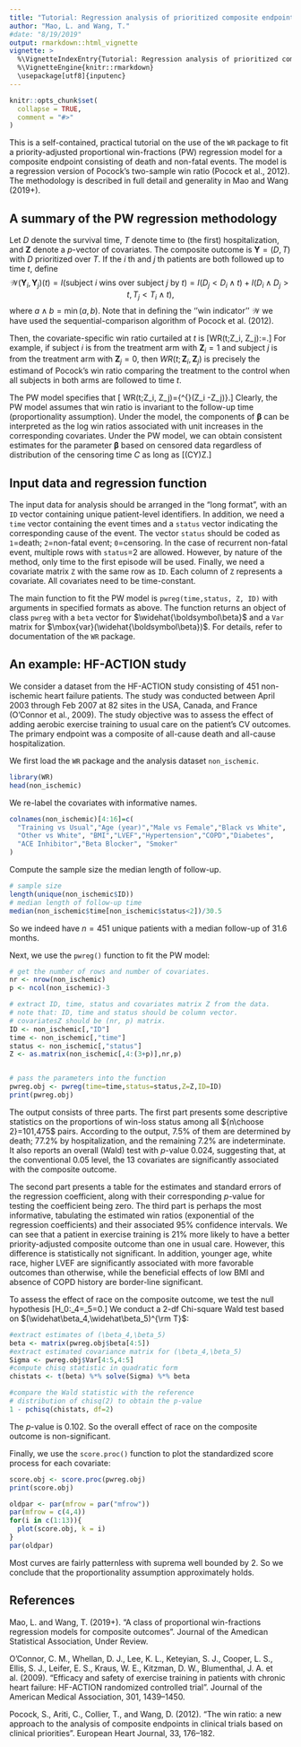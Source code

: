 ```yaml
---
title: "Tutorial: Regression analysis of prioritized composite endpoints using the `WR` package"
author: "Mao, L. and Wang, T."
#date: "8/19/2019"
output: rmarkdown::html_vignette
vignette: >
  %\VignetteIndexEntry{Tutorial: Regression analysis of prioritized composite endpoints using the `WR` package}
  %\VignetteEngine{knitr::rmarkdown}
  \usepackage[utf8]{inputenc}
---
```


```r
knitr::opts_chunk$set(
  collapse = TRUE,
  comment = "#>"
)
```



This is a self-contained, practical tutorial on the use of the `WR` package to fit a priority-adjusted
proportional win-fractions (PW) regression model for a composite endpoint consisting
of death and non-fatal events. The model is a regression version of Pocock's
two-sample win ratio (Pocock et al., 2012). The methodology is described in full
detail and generality in Mao and Wang (2019+).

## A summary of the PW regression methodology
Let $D$ denote the survival time, $T$ denote time to (the first) hospitalization,
and $\boldsymbol Z$ denote a $p$-vector of covariates.
The composite outcome is $\boldsymbol Y=(D, T)$ with $D$ prioritized over $T$.
If the $i$ th and $j$ th patients are both followed up to time $t$,
define
$$\mathcal W(\boldsymbol Y_i, \boldsymbol Y_j)(t) = I(\mbox{subject $i$ wins over subject $j$ by $t$}) = I(D_j < D_i \wedge t) + I(D_i \wedge D_j > t, T_j < T_i \wedge t),$$
where $a\wedge b=\min(a,b)$. Note that in defining the ''win indicator''
$\mathcal W$ we have used the sequential-comparison algorithm of Pocock et al. (2012).


Then, the covariate-specific win ratio curtailed at $t$ is
\[WR(t;\boldsymbol Z_i, \boldsymbol Z_j):=\frac{E\{\mathcal W(\boldsymbol Y_i, \boldsymbol Y_j)(t)\mid \boldsymbol Z_i, \boldsymbol Z_j\}}{E\{\mathcal W(\boldsymbol Y_j, \boldsymbol Y_i)(t)\mid \boldsymbol Z_i, \boldsymbol Z_j\}}.\]
For example, if subject $i$ is from the treatment arm with $\boldsymbol Z_i=1$
and subject $j$ is from the treatment arm with $\boldsymbol Z_j=0$,
then $WR(t;\boldsymbol Z_i, \boldsymbol Z_j)$ is precisely
the estimand of Pocock's win ratio comparing the treatment to the control when 
all subjects in both arms are followed to time $t$.


The PW model specifies that
\[\mbox{PW Model: }\hspace{3mm} WR(t;\boldsymbol Z_i, \boldsymbol Z_j)=\exp\{\boldsymbol\beta^{\rm T}(\boldsymbol Z_i -\boldsymbol Z_j)\}.\]
Clearly, the PW model assumes that win ratio is invariant to the follow-up time (proportionality assumption).
Under the model, the components of $\boldsymbol\beta$ can be interpreted as the log win ratios
associated with unit increases in the corresponding covariates.
Under the PW model, we can obtain consistent estimates for the parameter $\boldsymbol\beta$ 
based on censored data regardless of distribution of the censoring time $C$ as long as
\[(C\perp \boldsymbol Y)\mid \boldsymbol Z.\]




## Input data and regression function
The input data for analysis should be arranged in the "long format", with an `ID` vector
containing unique patient-level identifiers. In addition, we need a `time` vector containing the
event times and a `status` vector indicating the corresponding cause of the event. The vector `status` 
should be coded as `1`=death; `2`=non-fatal event; `0`=censoring.
In the case of recurrent non-fatal event, multiple rows with `status`=2 are allowed.
However, by nature of the method, only time to the first episode will be used.
Finally, we need a covariate matrix `Z` with the same row as `ID`.
Each column of `Z` represents a covariate. All covariates need to be time-constant.

The main function to fit the PW model is `pwreg(time,status, Z, ID)` with arguments
in specified formats as above. 
The function returns an object of class `pwreg`
with a `beta` vector for $\widehat{\boldsymbol\beta}$ 
and a `Var` matrix for $\mbox{var}(\widehat{\boldsymbol\beta})$.
For details, refer to documentation of the `WR` package.


## An example: HF-ACTION study

We consider a dataset from the HF-ACTION study consisting of 451 non-ischemic heart failure patients.
The study was conducted between
April 2003 through Feb 2007 at 82 sites in the USA, Canada, and France (O’Connor et al., 2009). 
The study objective was to assess the effect of adding aerobic exercise training to
usual care on the patient’s CV outcomes. The primary endpoint was a composite of all-cause
death and all-cause hospitalization. 

We first load the `WR` package and the analysis dataset `non_ischemic`.
```r
library(WR)
head(non_ischemic)
```
We re-label the covariates with informative names.
```r
colnames(non_ischemic)[4:16]=c(
  "Training vs Usual","Age (year)","Male vs Female","Black vs White", 
  "Other vs White", "BMI","LVEF","Hypertension","COPD","Diabetes",
  "ACE Inhibitor","Beta Blocker", "Smoker"
)
```

Compute the sample size the median length of follow-up.
```r
# sample size
length(unique(non_ischemic$ID))
# median length of follow-up time
median(non_ischemic$time[non_ischemic$status<2])/30.5
```
So we indeed have $n=451$ unique patients with a median follow-up of 31.6 months.


Next, we use the `pwreg()` function to fit the PW model:
```r
# get the number of rows and number of covariates.
nr <- nrow(non_ischemic)
p <- ncol(non_ischemic)-3

# extract ID, time, status and covariates matrix Z from the data.
# note that: ID, time and status should be column vector.
# covariatesZ should be (nr, p) matrix.
ID <- non_ischemic[,"ID"]
time <- non_ischemic[,"time"]
status <- non_ischemic[,"status"]
Z <- as.matrix(non_ischemic[,4:(3+p)],nr,p)


# pass the parameters into the function
pwreg.obj <- pwreg(time=time,status=status,Z=Z,ID=ID)
print(pwreg.obj)
```
The output consists of three parts. The first part presents some descriptive statistics
on the proportions of win-loss status among all ${n\choose 2}=101,475$ pairs.
According to the output, $7.5\%$ of them are determined by death; $77.2\%$
by hospitalization, and the remaining $7.2\%$ are indeterminate.
It also reports an overall (Wald) test with $p$-value 0.024, suggesting that, at the conventional 0.05 level,
the 13 covariates are significantly associated with the composite outcome.


The second part presents a table for the estimates and standard errors of the 
regression coefficient, along with their corresponding $p$-value
for testing the coefficient being zero.
The third part is perhaps the most informative, tabulating the estimated win ratios
(exponential of the regression coefficients) and their
associated $95\%$ confidence intervals. 
We can see that a patient in exercise training is $21\%$ more likely to have a better
priority-adjusted composite outcome than one in usual care.
However, this difference is statistically not significant.
In addition, younger age, white race, higher LVEF are significantly associated with
more favorable outcomes than otherwise, while the beneficial effects of low BMI
and absence of COPD history are border-line significant.


To assess the effect of race on the composite outcome, we test the null hypothesis
\[H_0:\beta_4=\beta_5=0.\]
We  conduct a 2-df Chi-square Wald test based on $(\widehat\beta_4,\widehat\beta_5)^{\rm T}$:
```r
#extract estimates of (\beta_4,\beta_5)
beta <- matrix(pwreg.obj$beta[4:5])
#extract estimated covariance matrix for (\beta_4,\beta_5)
Sigma <- pwreg.obj$Var[4:5,4:5]
#compute chisq statistic in quadratic form
chistats <- t(beta) %*% solve(Sigma) %*% beta  

#compare the Wald statistic with the reference
# distribution of chisq(2) to obtain the p-value
1 - pchisq(chistats, df=2)
```
The $p$-value is 0.102. So the overall effect of race on the composite outcome
is non-significant.


Finally, we use the `score.proc()` function to plot the standardized score process for each covariate:

```r
score.obj <- score.proc(pwreg.obj)
print(score.obj)

oldpar <- par(mfrow = par("mfrow"))
par(mfrow = c(4,4))
for(i in c(1:13)){
  plot(score.obj, k = i)
}
par(oldpar)
```

Most curves are fairly patternless with suprema well bounded by 2. So we conclude that the
proportionality assumption approximately holds.

## References
Mao, L. and Wang, T. (2019+). "A class of proportional win-fractions regression models for composite outcomes".
Journal of the Amedican Statistical Association, Under Review.

O'Connor, C. M., Whellan, D. J., Lee, K. L., Keteyian, S. J., Cooper, L. S., Ellis, S. J.,
Leifer, E. S., Kraus, W. E., Kitzman, D. W., Blumenthal, J. A. et al. (2009). "Efficacy and
safety of exercise training in patients with chronic heart failure: HF-ACTION randomized
controlled trial". Journal of the American Medical Association, 301, 1439--1450.

Pocock, S., Ariti, C., Collier, T., and Wang, D. (2012). "The win ratio: a new approach
to the analysis of composite endpoints in clinical trials based on clinical priorities".
European Heart Journal, 33, 176--182.



